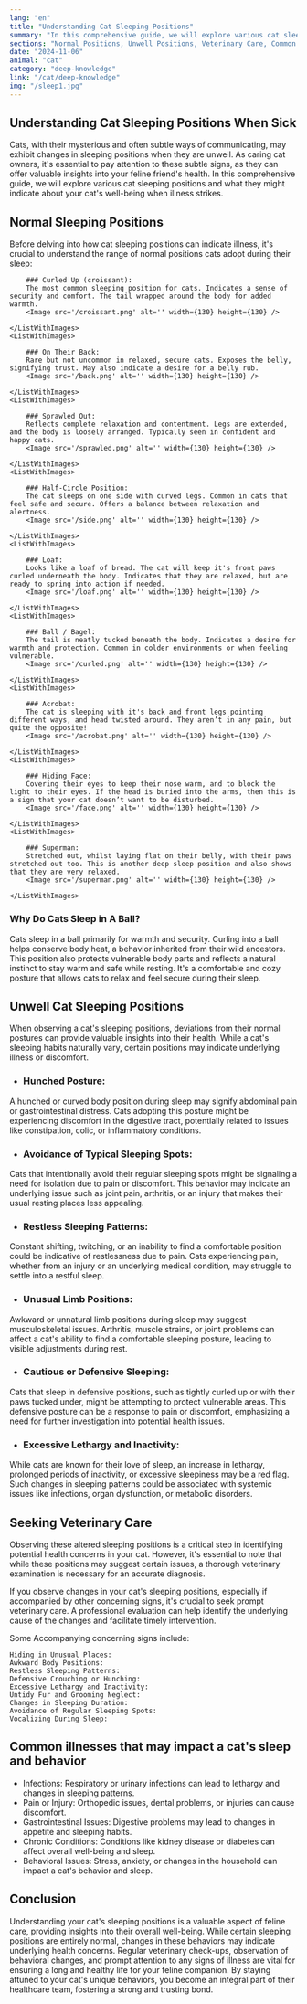 ```yaml
---
lang: "en"
title: "Understanding Cat Sleeping Positions"
summary: "In this comprehensive guide, we will explore various cat sleeping positions and what they might indicate"
sections: "Normal Positions, Unwell Positions, Veterinary Care, Common illnesses, Conclusion"
date: "2024-11-06"
animal: "cat"
category: "deep-knowledge"
link: "/cat/deep-knowledge"
img: "/sleep1.jpg"
---
```


<section>

## Understanding Cat Sleeping Positions When Sick

Cats, with their mysterious and often subtle ways of communicating, may exhibit changes in sleeping positions when they are unwell. As caring cat owners, it's essential to pay attention to these subtle signs, as they can offer valuable insights into your feline friend's health. In this comprehensive guide, we will explore various cat sleeping positions and what they might indicate about your cat's well-being when illness strikes.

</section>
<section>

## Normal Sleeping Positions

Before delving into how cat sleeping positions can indicate illness, it's crucial to understand the range of normal positions cats adopt during their sleep:

<List>
    <ListWithImages>

        ### Curled Up (croissant):
        The most common sleeping position for cats. Indicates a sense of security and comfort. The tail wrapped around the body for added warmth.
        <Image src='/croissant.png' alt='' width={130} height={130} />
    
    </ListWithImages>
    <ListWithImages>

        ### On Their Back:
        Rare but not uncommon in relaxed, secure cats. Exposes the belly, signifying trust. May also indicate a desire for a belly rub.
        <Image src='/back.png' alt='' width={130} height={130} />
    
    </ListWithImages>
    <ListWithImages>

        ### Sprawled Out:
        Reflects complete relaxation and contentment. Legs are extended, and the body is loosely arranged. Typically seen in confident and happy cats.
        <Image src='/sprawled.png' alt='' width={130} height={130} />
    
    </ListWithImages>
    <ListWithImages>

        ### Half-Circle Position:
        The cat sleeps on one side with curved legs. Common in cats that feel safe and secure. Offers a balance between relaxation and alertness.
        <Image src='/side.png' alt='' width={130} height={130} />
    
    </ListWithImages>
    <ListWithImages>

        ### Loaf:
        Looks like a loaf of bread. The cat will keep it's front paws curled underneath the body. Indicates that they are relaxed, but are ready to spring into action if needed.  
        <Image src='/loaf.png' alt='' width={130} height={130} />
    
    </ListWithImages>
    <ListWithImages>

        ### Ball / Bagel:
        The tail is neatly tucked beneath the body. Indicates a desire for warmth and protection. Common in colder environments or when feeling vulnerable.
        <Image src='/curled.png' alt='' width={130} height={130} />
    
    </ListWithImages>
    <ListWithImages>

        ### Acrobat:
        The cat is sleeping with it's back and front legs pointing different ways, and head twisted around. They aren’t in any pain, but quite the opposite!
        <Image src='/acrobat.png' alt='' width={130} height={130} />
    
    </ListWithImages>
    <ListWithImages>

        ### Hiding Face:
        Covering their eyes to keep their nose warm, and to block the light to their eyes. If the head is buried into the arms, then this is a sign that your cat doesn’t want to be disturbed.
        <Image src='/face.png' alt='' width={130} height={130} />
    
    </ListWithImages>
    <ListWithImages>

        ### Superman:
        Stretched out, whilst laying flat on their belly, with their paws stretched out too. This is another deep sleep position and also shows that they are very relaxed.  
        <Image src='/superman.png' alt='' width={130} height={130} />
    
    </ListWithImages>
</List>

### Why Do Cats Sleep in A Ball?

Cats sleep in a ball primarily for warmth and security. Curling into a ball helps conserve body heat, a behavior inherited from their wild ancestors. This position also protects vulnerable body parts and reflects a natural instinct to stay warm and safe while resting. It's a comfortable and cozy posture that allows cats to relax and feel secure during their sleep.

</section>
<section>

## Unwell Cat Sleeping Positions

When observing a cat's sleeping positions, deviations from their normal postures can provide valuable insights into their health. While a cat's sleeping habits naturally vary, certain positions may indicate underlying illness or discomfort.

- ### Hunched Posture:

A hunched or curved body position during sleep may signify abdominal pain or gastrointestinal distress. Cats adopting this posture might be experiencing discomfort in the digestive tract, potentially related to issues like constipation, colic, or inflammatory conditions.

- ### Avoidance of Typical Sleeping Spots:

Cats that intentionally avoid their regular sleeping spots might be signaling a need for isolation due to pain or discomfort. This behavior may indicate an underlying issue such as joint pain, arthritis, or an injury that makes their usual resting places less appealing.

- ### Restless Sleeping Patterns:

Constant shifting, twitching, or an inability to find a comfortable position could be indicative of restlessness due to pain. Cats experiencing pain, whether from an injury or an underlying medical condition, may struggle to settle into a restful sleep.

- ### Unusual Limb Positions:

Awkward or unnatural limb positions during sleep may suggest musculoskeletal issues. Arthritis, muscle strains, or joint problems can affect a cat's ability to find a comfortable sleeping posture, leading to visible adjustments during rest.

- ### Cautious or Defensive Sleeping:

Cats that sleep in defensive positions, such as tightly curled up or with their paws tucked under, might be attempting to protect vulnerable areas. This defensive posture can be a response to pain or discomfort, emphasizing a need for further investigation into potential health issues.

- ### Excessive Lethargy and Inactivity:

While cats are known for their love of sleep, an increase in lethargy, prolonged periods of inactivity, or excessive sleepiness may be a red flag. Such changes in sleeping patterns could be associated with systemic issues like infections, organ dysfunction, or metabolic disorders.

</section>
<section>

## Seeking Veterinary Care

Observing these altered sleeping positions is a critical step in identifying potential health concerns in your cat. However, it's essential to note that while these positions may suggest certain issues, a thorough veterinary examination is necessary for an accurate diagnosis. 

If you observe changes in your cat's sleeping positions, especially if accompanied by other concerning signs, it's crucial to seek prompt veterinary care. A professional evaluation can help identify the underlying cause of the changes and facilitate timely intervention.

Some Accompanying concerning signs include:

    Hiding in Unusual Places:
    Awkward Body Positions:
    Restless Sleeping Patterns:
    Defensive Crouching or Hunching:
    Excessive Lethargy and Inactivity:
    Untidy Fur and Grooming Neglect:
    Changes in Sleeping Duration:
    Avoidance of Regular Sleeping Spots:
    Vocalizing During Sleep:

</section>
<section>

## Common illnesses that may impact a cat's sleep and behavior

<ListSimple>

- <Link href= ''>Infections</Link>: Respiratory or urinary infections can lead to lethargy and changes in sleeping patterns.
- <Link href= '/cat/health/osteoarthritis-and-pain'>Pain or Injury</Link>: Orthopedic issues, dental problems, or injuries can cause discomfort.
- <Link href= ''>Gastrointestinal Issues</Link>: Digestive problems may lead to changes in appetite and sleeping habits.
- <Link href= ''>Chronic Conditions</Link>: Conditions like kidney disease or diabetes can affect overall well-being and sleep.
- <Link href= ''>Behavioral Issues</Link>: Stress, anxiety, or changes in the household can impact a cat's behavior and sleep.

</ListSimple>
</section>
<section>

## Conclusion

Understanding your cat's sleeping positions is a valuable aspect of feline care, providing insights into their overall well-being. While certain sleeping positions are entirely normal, changes in these behaviors may indicate underlying health concerns. Regular veterinary check-ups, observation of behavioral changes, and prompt attention to any signs of illness are vital for ensuring a long and healthy life for your feline companion. By staying attuned to your cat's unique behaviors, you become an integral part of their healthcare team, fostering a strong and trusting bond.

</section>
